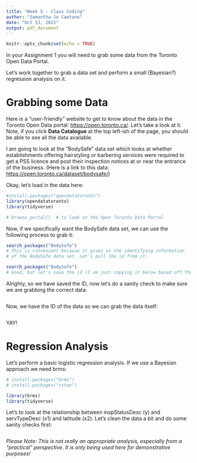 ```yaml
---
title: "Week 5 - Class Coding"
author: "Samantha-Jo Caetano"
date: "Oct 13, 2021"
output: pdf_document
---
```


```r
knitr::opts_chunk$set(echo = TRUE)
```


In your Assignment 1 you will need to grab some data from the Toronto Open Data Portal. 

Let's work together to grab a data set and perform a small (Bayesian?) regression analysis on it.

# Grabbing some Data

Here is a "user-friendly" website to get to know about the data in the Toronto Open Data portal: [https://open.toronto.ca/](https://open.toronto.ca/). Let's take a look at it. Note, if you click **Data Catalogue** at the top left-ish of the page, you should be able to see all the data available.


I am going to look at the "BodySafe" data set which looks at whether establishments offering hairstyling or barbering services were required to get a PSS licence and post their inspection notices at or near the entrance of the business. (Here is a link to this data: [https://open.toronto.ca/dataset/bodysafe/](https://open.toronto.ca/dataset/bodysafe/))

Okay, let's load in the data here:
```r
#install.packages("opendatatoronto")
library(opendatatoronto)
library(tidyverse)

# browse_portal()  # to look at the Open Toronto Data Portal

```

Now, if we specifically want the BodySafe data set, we can use the following process to grab it:

```r

search_packages("BodySafe")
# This is convenient because it gives us the identifying information
# of the BodySafe data set. Let’s pull the id from it:

search_packages("BodySafe")  
# Good, but let's save the id (I am just copying it below based off the output)


```

Alrighty, so we have saved the ID, now let's do a sanity check to make sure we are grabbing the correct data:

```r


```

Now, we have the ID of the data so we can grab the data itself:

```r



```

YAY!

# Regression Analysis

Let's perform a basic logistic regression analysis. If we use a Bayesian approach we need brms:

```r
# install.packages("brms")
# install.packages("rstan")
```

```r
library(brms)
library(tidyverse)
```

Let's to look at the relationship between inspStatusDesc (y) and servTypeDesc (x1) and latitude (x2). Let's clean the data a bit and do some sanity checks first: 

```r


```


*Please Note: This is not really an appropriate analysis, especially from a "practical" perspective. It is only being used here for demonstrative purposes!*


```r



```

